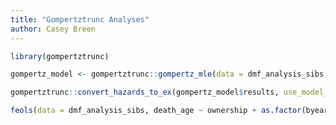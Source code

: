 ```yaml
---
title: "Gompertztrunc Analyses"
author: Casey Breen 
---
```



```r
library(gompertztrunc)
```


```r
gompertz_model <- gompertztrunc::gompertz_mle(data = dmf_analysis_sibs, death_age ~ ownership + as.factor(serialp_1920))
```

```r
gompertztrunc::convert_hazards_to_ex(gompertz_model$results, use_model_estimates = T)
```

```r
feols(data = dmf_analysis_sibs, death_age ~ ownership + as.factor(byear))
```

